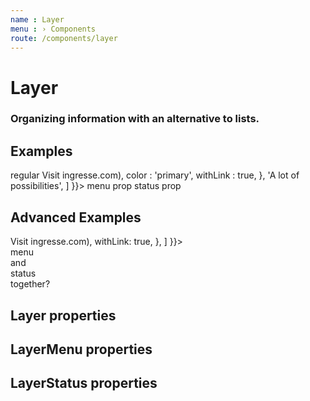 ```yaml
---
name : Layer
menu : › Components
route: /components/layer
---
```




# Layer
### Organizing information with an alternative to lists.

## Examples

<Playground>
    <Container styles={{ lineHeight: '20px' }}>
        <Layer>
            regular
        </Layer>
        <Layer
            menu={{
                width: '250px',
                options: [
                    'This is the layer menu content',
                    {
                        borderTop: true,
                        children : 'Click to display a console error',
                        color    : 'error',
                        onClick  : console.error,
                    },
                    'See the code',
                    {
                        borderBottom: true,
                        children    : (<Link target='_blank' href='https://www.ingresse.com'>Visit ingresse.com</Link>),
                        color       : 'primary',
                        withLink    : true,
                    },
                    'A lot of possibilities',
                ]
            }}>
            menu prop
        </Layer>
        <Layer
            status={{
                children: 'disabled status example',
            }}>
            status prop
        </Layer>
    </Container>
</Playground>

## Advanced Examples

<Playground>
    <Container styles={{ lineHeight: '20px' }}>
        <Layer
            title="Hey, wait!"
            status={{
                children: 'status prop information',
                color   : 'pending',
            }}
            menu={{
                options: [
                    {
                        children: (<Link target='_blank' href='https://www.ingresse.com'>Visit ingresse.com</Link>),
                        withLink: true,
                    },
                ]
            }}>
            <div>menu</div>
            <div>and</div>
            <div>status</div>
            <div>together?</div>
        </Layer>
    </Container>
</Playground>


## Layer properties

<Props of={Layer} />


## LayerMenu properties

<Props of={LayerMenu} />


## LayerStatus properties

<Props of={LayerStatus} />
